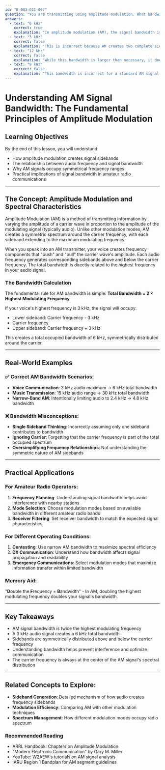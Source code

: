 ```yaml
---
id: "B-003-011-007"
question: "You are transmitting using amplitude modulation. What bandwidth does your signal occupy if the highest frequency of your voice is 3 kHz?"
answers:
  - text: "6 kHz"
    correct: true
    explanation: "In amplitude modulation (AM), the signal bandwidth is twice the highest modulating frequency. When the highest audio frequency is 3 kHz, the total signal bandwidth is 6 kHz. This occurs because AM creates two symmetric sidebands around the carrier frequency, each extending to the maximum audio frequency. In this case, the signal will occupy frequencies from (carrier - 3 kHz) to (carrier + 3 kHz), resulting in a total bandwidth of 6 kHz."
  - text: "3 kHz"
    correct: false
    explanation: "This is incorrect because AM creates two complete sidebands, each extending to the maximum audio frequency. A 3 kHz signal would only represent one sideband, not the full AM signal's spectral characteristics."
  - text: "12 kHz"
    correct: false
    explanation: "While this bandwidth is larger than necessary, it does not accurately represent the standard AM signal bandwidth for a 3 kHz audio signal. Doubling the bandwidth beyond twice the highest modulating frequency would unnecessarily occupy spectrum space."
  - text: "9 kHz"
    correct: false
    explanation: "This bandwidth is incorrect for a standard AM signal with a 3 kHz maximum audio frequency. The signal would extend symmetrically 3 kHz on each side of the carrier, creating a total 6 kHz bandwidth."
---
```


# Understanding AM Signal Bandwidth: The Fundamental Principles of Amplitude Modulation

## Learning Objectives
By the end of this lesson, you will understand:
- How amplitude modulation creates signal sidebands
- The relationship between audio frequency and signal bandwidth
- Why AM signals occupy symmetrical frequency ranges
- Practical implications of signal bandwidth in amateur radio communications

---

## The Concept: Amplitude Modulation and Spectral Characteristics

Amplitude Modulation (AM) is a method of transmitting information by varying the amplitude of a carrier wave in proportion to the amplitude of the modulating signal (typically audio). Unlike other modulation modes, AM creates a symmetric spectrum around the carrier frequency, with each sideband extending to the maximum modulating frequency.

When you speak into an AM transmitter, your voice creates frequency components that "push" and "pull" the carrier wave's amplitude. Each audio frequency generates corresponding sidebands above and below the carrier frequency. The total bandwidth is directly related to the highest frequency in your audio signal.

### The Bandwidth Calculation

The fundamental rule for AM bandwidth is simple: **Total Bandwidth = 2 × Highest Modulating Frequency**

If your voice's highest frequency is 3 kHz, the signal will occupy:
- Lower sideband: Carrier frequency - 3 kHz
- Carrier frequency
- Upper sideband: Carrier frequency + 3 kHz

This creates a total occupied bandwidth of 6 kHz, symmetrically distributed around the carrier.

---

## Real-World Examples

### ✅ Correct AM Bandwidth Scenarios:
- **Voice Communication**: 3 kHz audio maximum → 6 kHz total bandwidth
- **Music Transmission**: 15 kHz audio range → 30 kHz total bandwidth
- **Narrow-Band AM**: Intentionally limiting audio to 2.4 kHz → 4.8 kHz bandwidth

### ❌ Bandwidth Misconceptions:
- **Single Sideband Thinking**: Incorrectly assuming only one sideband contributes to bandwidth
- **Ignoring Carrier**: Forgetting that the carrier frequency is part of the total occupied spectrum
- **Oversimplifying Frequency Relationships**: Not understanding the symmetric nature of AM sidebands

---

## Practical Applications

### For Amateur Radio Operators:
1. **Frequency Planning**: Understanding signal bandwidth helps avoid interference with nearby stations
2. **Mode Selection**: Choose modulation modes based on available bandwidth in different amateur radio bands
3. **Receiver Filtering**: Set receiver bandwidth to match the expected signal characteristics

### For Different Operating Conditions:
1. **Contesting**: Use narrow AM bandwidth to maximize spectral efficiency
2. **DX Communication**: Understand how bandwidth affects signal propagation and readability
3. **Emergency Communications**: Select modulation modes that maximize information transfer within limited bandwidth

### Memory Aid:
"**D**ouble the **F**requency = **B**andwidth" - In AM, doubling the highest modulating frequency doubles your signal's bandwidth.

---

## Key Takeaways

- AM signal bandwidth is twice the highest modulating frequency
- A 3 kHz audio signal creates a 6 kHz total bandwidth
- Sidebands are symmetrically distributed above and below the carrier frequency
- Understanding bandwidth helps prevent interference and optimize communication
- The carrier frequency is always at the center of the AM signal's spectral distribution

---

## Related Concepts to Explore:
- **Sideband Generation**: Detailed mechanism of how audio creates frequency sidebands
- **Modulation Efficiency**: Comparing AM with other modulation techniques
- **Spectrum Management**: How different modulation modes occupy radio spectrum

### Recommended Reading

- ARRL Handbook: Chapters on Amplitude Modulation
- "Modern Electronic Communication" by Gary M. Miller
- YouTube: W2AEW's tutorials on AM signal analysis
- IARU Region 1 Bandplan for AM segment guidelines